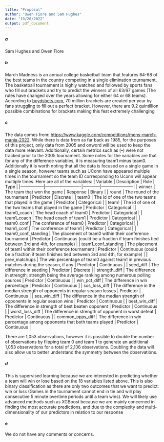 ```yaml
---
title: "Proposal"
author: "Owen Fiore and Sam Hughes"
date: "10/26/2022"
output: pdf_document
---
```


##### a

Sam Hughes and Owen Fiore


##### b
March Madness is an annual college basketball team that features 64-68 of the best teams in the country competing in a single elimination tournament.  The basketball tournament is highly watched and followed by sports fans who fill out brackets and try to predict the winners of all 63/67 games (The rules have changed over the years allowing for either 64 or 68 teams). According to [boydsbets.com](https://www.boydsbets.com/many-people-fill-brackets/#:~:text=According%20to%20the%20American%20Gaming,the%20conservative%20side%20of%20things.), 70 million brackets are created per year by fans struggling to fill out a perfect bracket.  However, there are 9.2 quintillion possible combinations for brackets making this feat extremely challenging

##### c
The data comes from: <https://www.kaggle.com/competitions/mens-march-mania-2022>.  While there is data from as far back as 1985, for the purposes of this project, only data from 2005 and onword will be used to keep the data more relevant.  Additionally, certain metrics such as (--) were not tracked prior to the 2005 tournament.  Some notes for the variables are that for any of the difference variables, it is measuring team1 minus team0.  Additionally it is worth noting that all the data is focused on a single game in a single season, however teams such as UConn have appeared multiple times in the tournament so the team ID corresponding to Uconn will appear multiple times.  Here are all of the variables:
    | Variable            | Description                                                                                   | Role      | Type                                                                                    |
    |-----------------|-------------------------|------------|-----------------------|
    | winner              | The team that won the game                                                                    | Response  | Binary                                                                                  |
    | round               | The round of the tournament                                                                   | Predictor | Discrete                                                                                |
    | team0               | The id of one of the two teams that played in the game                                        | Predictor | Categorical                                                                             |
    | team1               | The id of one of the two teams that played in the game                                        | Predictor | Categorical                                                                             |
    | team0_coach         | The head coach of team0                                                                       | Predictor | Categorical                                                                             |
    | team1_coach         | The head coach of team1                                                                       | Predictor | Categorical                                                                             |
    | team0_conf          | The conference of team0                                                                       | Predictor | Categorical                                                                             |
    | team1_conf          | The conference of team1                                                                       | Predictor | Categorical                                                                             |
    | team0_conf_standing | The placement of team0 within their conference tournament                                     | Predictor | Continuous (could be a fraction if team finishes tied between 3rd and 4th, for example) |
    | team1_conf_standing | The placement of team1 within their conference tournament                                     | Predictor | Continuous (could be a fraction if team finishes tied between 3rd and 4th, for example) |
    | prev_matchups       | The win percentage of team0 against team1 in previous matches during the season, if any       | Predictor | Continuous                                                                              |
    | seed_diff           | The difference in seeding                                                                     | Predictor | Discrete                                                                                |
    | strength_diff       | The difference in strength; strength being the average ranking among numerous polling sources | Predictor | Continuous                                                                              |
    | win_pct_diff        | The difference in win percentage                                                              | Predictor | Continuous                                                                              |
    | sos_loss_diff       | The difference in the median strength of opponents in regular season losses                   | Predictor | Continuous                                                                              |
    | sos_win_diff        | The difference in the median strength of opponents in regular season wins                     | Predictor | Continuous                                                                              |
    | best_win_diff       | The difference in strength of best beaten opponent                                            | Predictor | Continuous                                                                              |
    | worst_loss_diff     | The difference in strength of opponent in worst defeat                                        | Predictor | Continuous                                                                              |
    | common_opps_diff    | The difference in win percentage among opponents that both teams played                       | Predictor | Continuous                                                                              |
  
There are 1,053 observations, however it is possible to double the number of observations by flipping team 0 and team 1 to generate an additional 1,053 observations for a total of 2,106 observations.  Doubling the data will also allow us to better understand the symmetry between the observations.


##### d

This is supervised learning because we are interested in predicting whether a team will win or lose based on the 18 variables listed above.  This is also binary classification as there are only two outcomes that we want to predict: win or loss (Games in the tournament cannot end in tie and will play consecutive 5 minute overtime periods until a team wins).  We will likely use advanced methods such as XGBoost because we are mainly concerned in finding the most accurate predictions, and due to the complexity and multi-dimensionality of our predictors in relation to our response


#### e 
We do not have any comments or concerns.
